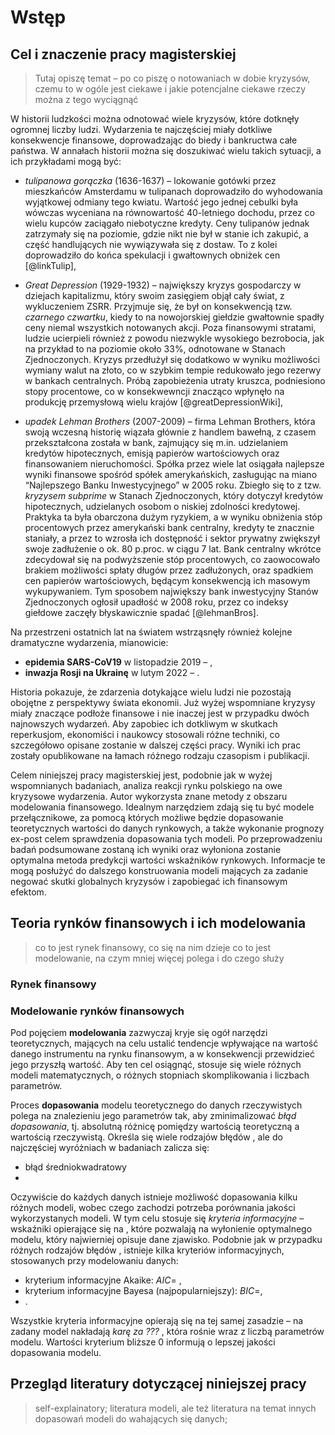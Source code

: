 # Wstęp

```{=latex}
\fancyhead[LO]{\textbf{\small{Wstęp}}}
\renewcommand{\headrulewidth}{0.5pt}
```

## Cel i znaczenie pracy magisterskiej

> Tutaj opiszę temat -- po co piszę o notowaniach w dobie kryzysów, czemu to w ogóle jest ciekawe
> i jakie potencjalne ciekawe rzeczy można z tego wyciągnąć

W historii ludzkości można odnotować wiele kryzysów, które dotknęły ogromnej liczby ludzi.
Wydarzenia te najczęściej miały dotkliwe konsekwencje finansowe, doprowadzając do biedy i bankructwa całe państwa.
W annałach historii można się doszukiwać wielu takich sytuacji, a ich przykładami mogą być:

- *tulipanowa gorączka* (1636-1637) -- lokowanie gotówki przez mieszkańców Amsterdamu w tulipanach doprowadziło do wyhodowania wyjątkowej odmiany tego kwiatu.
Wartość jego jednej cebulki była wówczas wyceniana na równowartość 40-letniego dochodu, przez co wielu kupców zaciągało niebotyczne kredyty.
Ceny tulipanów jednak zatrzymały się na poziomie, gdzie nikt nie był w stanie ich zakupić, a część handlujących nie wywiązywała się z dostaw.
To z kolei doprowadziło do końca spekulacji i gwałtownych obniżek cen [@linkTulip],

- *Great Depression* (1929-1932) -- największy kryzys gospodarczy w dziejach kapitalizmu, który swoim zasięgiem objął cały świat, z wykluczeniem ZSRR.
Przyjmuje się, że był on konsekwencją tzw. _czarnego czwartku_, kiedy to na nowojorskiej giełdzie gwałtownie spadły ceny niemal wszystkich notowanych akcji.
Poza finansowymi stratami, ludzie ucierpieli również z powodu niezwykle wysokiego bezrobocia, jak na przykład to na poziomie około 33\%, odnotowane w Stanach Zjednoczonych.
Kryzys przedłużył się dodatkowo w wyniku możliwości wymiany walut na złoto, co w szybkim tempie redukowało jego rezerwy w bankach centralnych.
Próbą zapobieżenia utraty kruszca, podniesiono stopy procentowe, co w konsekwewncji znacząco wpłynęło na produkcję przemysłową wielu krajów [@greatDepressionWiki],

- *upadek Lehman Brothers* (2007-2009) -- firma Lehman Brothers, która swoją wczesną historię wiązała głównie z handlem bawełną, z czasem przekształcona została w bank,
zajmujący się m.in. udzielaniem kredytów hipotecznych, emisją papierów wartościowych oraz finansowaniem nieruchomości.
Spółka przez wiele lat osiągała najlepsze wyniki finansowe spośród spółek amerykańskich, zasługując na miano "Najlepszego Banku Inwestycyjnego" w 2005 roku.
Zbiegło się to z tzw. _kryzysem subprime_ w Stanach Zjednoczonych, który dotyczył kredytów hipotecznych, udzielanych osobom o niskiej zdolności kredytowej.
Praktyka ta była obarczona dużym ryzykiem, a w wyniku obniżenia stóp procentowych przez amerykański bank centralny, kredyty te znacznie staniały, a przez to wzrosła ich dostępność i sektor prywatny zwiększył swoje zadłużenie o ok. 80 p.proc. w ciągu 7 lat.
Bank centralny wkrótce zdecydował się na podwyższenie stóp procentowych, co zaowocowało brakiem możliwości spłaty długów przez zadłużonych, oraz spadkiem cen papierów wartościowych, będącym konsekwencją ich masowym wykupywaniem.
Tym sposobem największy bank inwestycyjny Stanów Zjednoczonych ogłosił upadłość w 2008 roku, przez co indeksy giełdowe zaczęły błyskawicznie spadać [@lehmanBros].

Na przestrzeni ostatnich lat na światem wstrząsnęły również kolejne dramatyczne wydarzenia, mianowicie:

- __epidemia SARS-CoV19__ w listopadzie 2019 -- \AAA{kilka słów na temat covidu},
- __inwazja Rosji na Ukrainę__ w lutym 2022 -- \AAA{kilka słów na temat wojny}.

Historia pokazuje, że zdarzenia dotykające wielu ludzi nie pozostają obojętne z perspektywy świata ekonomii.
Już wyżej wspomniane kryzysy miały znaczące podłoże finansowe i nie inaczej jest w przypadku dwóch najnowszych wydarzeń.
Aby zapobiec ich dotkliwym w skutkach reperkusjom, ekonomiści i naukowcy stosowali różne techniki, co szczegółowo opisane zostanie w dalszej części pracy.
Wyniki ich prac zostały opublikowane na łamach różnego rodzaju czasopism i publikacji. \AAA{citation needed}

Celem niniejszej pracy magisterskiej jest, podobnie jak w wyżej wspomnianych badaniach, analiza reakcji rynku polskiego na owe kryzysowe wydarzenia.
Autor wykorzysta znane metody z obszaru modelowania finansowego.
Idealnym narzędziem zdają się tu być modele przełącznikowe, za pomocą których możliwe będzie dopasowanie teoretycznych wartości do danych rynkowych, a także wykonanie prognozy ex-post celem sprawdzenia dopasowania tych modeli.
Po przeprowadzeniu badań podsumowane zostaną ich wyniki oraz wyłoniona zostanie optymalna metoda predykcji wartości wskaźników rynkowych.
Informacje te mogą posłużyć do dalszego konstruowania modeli mających za zadanie negować skutki globalnych kryzysów i zapobiegać ich finansowym efektom.

## Teoria rynków finansowych i ich modelowania

> co to jest rynek finansowy, co się na nim dzieje
> co to jest modelowanie, na czym mniej więcej polega i do czego służy

### Rynek finansowy

\AAA{definicja rynku finansowego, na podstawie odp. publikacji}
\AAA{opis tego, co się dzieje na rynku finansowym}
\AAA{podział rynku?}

\ghost{Mollit in eu ex nulla velit non ullamco proident id. Do amet quis pariatur anim incididunt. Est nostrud labore enim duis ipsum nisi nostrud reprehenderit sint aliquip dolor anim exercitation.}

\ghost{Aliquip adipisicing commodo est Lorem. Duis eu est pariatur duis quis cupidatat exercitation cillum labore quis mollit ipsum ullamco elit. Consequat pariatur labore incididunt exercitation irure qui. Ex cupidatat irure in occaecat irure veniam aliqua non culpa voluptate in dolor laborum ad.}

\ghost{Ullamco eu in occaecat quis enim sit magna incididunt. Consequat sit aliquip ut esse sit laborum. Amet aliqua elit id amet culpa Lorem irure deserunt laboris. Consequat culpa duis eu minim ipsum elit amet magna excepteur voluptate dolore non laborum. Sit exercitation ex Lorem pariatur dolore adipisicing. Aute enim ullamco culpa duis ut. Qui ullamco veniam aute et sint aute aute dolore laboris voluptate.}

\ghost{Mollit in eu ex nulla velit non ullamco proident id. Do amet quis pariatur anim incididunt. Est nostrud labore enim duis ipsum nisi nostrud reprehenderit sint aliquip dolor anim exercitation.}

\ghost{Aliquip adipisicing commodo est Lorem. Duis eu est pariatur duis quis cupidatat exercitation cillum labore quis mollit ipsum ullamco elit. Consequat pariatur labore incididunt exercitation irure qui. Ex cupidatat irure in occaecat irure veniam aliqua non culpa voluptate in dolor laborum ad.}

\ghost{Ullamco eu in occaecat quis enim sit magna incididunt. Consequat sit aliquip ut esse sit laborum. Amet aliqua elit id amet culpa Lorem irure deserunt laboris. Consequat culpa duis eu minim ipsum elit amet magna excepteur voluptate dolore non laborum. Sit exercitation ex Lorem pariatur dolore adipisicing. Aute enim ullamco culpa duis ut. Qui ullamco veniam aute et sint aute aute dolore laboris voluptate.}

\ghost{Mollit in eu ex nulla velit non ullamco proident id. Do amet quis pariatur anim incididunt. Est nostrud labore enim duis ipsum nisi nostrud reprehenderit sint aliquip dolor anim exercitation.}

\ghost{Aliquip adipisicing commodo est Lorem. Duis eu est pariatur duis quis cupidatat exercitation cillum labore quis mollit ipsum ullamco elit. Consequat pariatur labore incididunt exercitation irure qui. Ex cupidatat irure in occaecat irure veniam aliqua non culpa voluptate in dolor laborum ad.}

\ghost{Mollit in eu ex nulla velit non ullamco proident id. Do amet quis pariatur anim incididunt. Est nostrud labore enim duis ipsum nisi nostrud reprehenderit sint aliquip dolor anim exercitation.}

\ghost{Aliquip adipisicing commodo est Lorem. Duis eu est pariatur duis quis cupidatat exercitation cillum labore quis mollit ipsum ullamco elit. Consequat pariatur labore incididunt exercitation irure qui. Ex cupidatat irure in occaecat irure veniam aliqua non culpa voluptate in dolor laborum ad.}

\ghost{Ullamco eu in occaecat quis enim sit magna incididunt. Consequat sit aliquip ut esse sit laborum. Amet aliqua elit id amet culpa Lorem irure deserunt laboris. Consequat culpa duis eu minim ipsum elit amet magna excepteur voluptate dolore non laborum. Sit exercitation ex Lorem pariatur dolore adipisicing. Aute enim ullamco culpa duis ut. Qui ullamco veniam aute et sint aute aute dolore laboris voluptate.}

### Modelowanie rynków finansowych

Pod pojęciem __modelowania__ zazwyczaj kryje się ogół narzędzi teoretycznych, mających na celu ustalić tendencje wpływające na wartość danego instrumentu na rynku finansowym,
a w konsekwencji przewidzieć jego przyszłą wartość.
Aby ten cel osiągnąć, stosuje się wiele różnych modeli matematycznych, o różnych stopniach skomplikowania i liczbach parametrów.

\AAA{błądzenie losowe, ruch Browna?}

Proces __dopasowania__ modelu teoretycznego do danych rzeczywistych polega na znalezieniu jego parametrów tak, aby zminimalizować _błąd dopasowania_, tj. absolutną różnicę pomiędzy wartością teoretyczną a wartością rzeczywistą.
Określa się wiele rodzajów błędów \AAA{na pewno?}, ale do najczęściej wyróżniach w badaniach zalicza się:

- błąd średniokwadratowy \AAA{tak to się nazywało?}
- \AAA{jakie inne?}

\AAA{metoda najmniejszych kwadratów}
\AAA{istotność parametrów}

Oczywiście do każdych danych istnieje możliwość dopasowania kilku różnych modeli, wobec czego zachodzi potrzeba porównania jakości wykorzystanych modeli.
W tym celu stosuje się _kryteria informacyjne_ -- wskaźniki opierające się na \AAA{czymś}, które pozwalają na wyłonienie optymalnego modelu, który najwierniej opisuje dane zjawisko.
Podobnie jak w przypadku różnych rodzajów błędów \AAA{o ile tak jest}, istnieje kilka kryteriów informacyjnych, stosowanych przy modelowaniu danych:

- kryterium informacyjne Akaike: $AIC =$ \AAA{wzory},
- kryterium informacyjne Bayesa (najpopularniejszy): $BIC =$,
- \AAA{jeszcze 2 były}.

Wszystkie kryteria informacyjne opierają się na tej samej zasadzie -- na zadany model nakładają _karę za ???_ \AAA{jak to się nazywało?}, która rośnie wraz z liczbą parametrów modelu.
Wartości kryterium bliższe $0$ informują o lepszej jakości dopasowania modelu.

\ghost{Mollit in eu ex nulla velit non ullamco proident id. Do amet quis pariatur anim incididunt. Est nostrud labore enim duis ipsum nisi nostrud reprehenderit sint aliquip dolor anim exercitation.}

\ghost{Aliquip adipisicing commodo est Lorem. Duis eu est pariatur duis quis cupidatat exercitation cillum labore quis mollit ipsum ullamco elit. Consequat pariatur labore incididunt exercitation irure qui. Ex cupidatat irure in occaecat irure veniam aliqua non culpa voluptate in dolor laborum ad.}

\ghost{Ullamco eu in occaecat quis enim sit magna incididunt. Consequat sit aliquip ut esse sit laborum. Amet aliqua elit id amet culpa Lorem irure deserunt laboris. Consequat culpa duis eu minim ipsum elit amet magna excepteur voluptate dolore non laborum. Sit exercitation ex Lorem pariatur dolore adipisicing. Aute enim ullamco culpa duis ut. Qui ullamco veniam aute et sint aute aute dolore laboris voluptate.}

\ghost{Mollit in eu ex nulla velit non ullamco proident id. Do amet quis pariatur anim incididunt. Est nostrud labore enim duis ipsum nisi nostrud reprehenderit sint aliquip dolor anim exercitation.}

\ghost{Aliquip adipisicing commodo est Lorem. Duis eu est pariatur duis quis cupidatat exercitation cillum labore quis mollit ipsum ullamco elit. Consequat pariatur labore incididunt exercitation irure qui. Ex cupidatat irure in occaecat irure veniam aliqua non culpa voluptate in dolor laborum ad.}

\ghost{Ullamco eu in occaecat quis enim sit magna incididunt. Consequat sit aliquip ut esse sit laborum. Amet aliqua elit id amet culpa Lorem irure deserunt laboris. Consequat culpa duis eu minim ipsum elit amet magna excepteur voluptate dolore non laborum. Sit exercitation ex Lorem pariatur dolore adipisicing. Aute enim ullamco culpa duis ut. Qui ullamco veniam aute et sint aute aute dolore laboris voluptate.}

\ghost{Mollit in eu ex nulla velit non ullamco proident id. Do amet quis pariatur anim incididunt. Est nostrud labore enim duis ipsum nisi nostrud reprehenderit sint aliquip dolor anim exercitation.}

\ghost{Aliquip adipisicing commodo est Lorem. Duis eu est pariatur duis quis cupidatat exercitation cillum labore quis mollit ipsum ullamco elit. Consequat pariatur labore incididunt exercitation irure qui. Ex cupidatat irure in occaecat irure veniam aliqua non culpa voluptate in dolor laborum ad.}

\ghost{Mollit in eu ex nulla velit non ullamco proident id. Do amet quis pariatur anim incididunt. Est nostrud labore enim duis ipsum nisi nostrud reprehenderit sint aliquip dolor anim exercitation.}

\ghost{Aliquip adipisicing commodo est Lorem. Duis eu est pariatur duis quis cupidatat exercitation cillum labore quis mollit ipsum ullamco elit. Consequat pariatur labore incididunt exercitation irure qui. Ex cupidatat irure in occaecat irure veniam aliqua non culpa voluptate in dolor laborum ad.}

\ghost{Ullamco eu in occaecat quis enim sit magna incididunt. Consequat sit aliquip ut esse sit laborum. Amet aliqua elit id amet culpa Lorem irure deserunt laboris. Consequat culpa duis eu minim ipsum elit amet magna excepteur voluptate dolore non laborum. Sit exercitation ex Lorem pariatur dolore adipisicing. Aute enim ullamco culpa duis ut. Qui ullamco veniam aute et sint aute aute dolore laboris voluptate.}

## Przegląd literatury dotyczącej niniejszej pracy

> self-explainatory;
> literatura modeli, ale też literatura na temat innych dopasowań modeli do wahających się danych;

\ghost{Mollit in eu ex nulla velit non ullamco proident id. Do amet quis pariatur anim incididunt. Est nostrud labore enim duis ipsum nisi nostrud reprehenderit sint aliquip dolor anim exercitation.}

\ghost{Aliquip adipisicing commodo est Lorem. Duis eu est pariatur duis quis cupidatat exercitation cillum labore quis mollit ipsum ullamco elit. Consequat pariatur labore incididunt exercitation irure qui. Ex cupidatat irure in occaecat irure veniam aliqua non culpa voluptate in dolor laborum ad.}

\ghost{Ullamco eu in occaecat quis enim sit magna incididunt. Consequat sit aliquip ut esse sit laborum. Amet aliqua elit id amet culpa Lorem irure deserunt laboris. Consequat culpa duis eu minim ipsum elit amet magna excepteur voluptate dolore non laborum. Sit exercitation ex Lorem pariatur dolore adipisicing. Aute enim ullamco culpa duis ut. Qui ullamco veniam aute et sint aute aute dolore laboris voluptate.}

\ghost{Mollit in eu ex nulla velit non ullamco proident id. Do amet quis pariatur anim incididunt. Est nostrud labore enim duis ipsum nisi nostrud reprehenderit sint aliquip dolor anim exercitation.}

\ghost{Aliquip adipisicing commodo est Lorem. Duis eu est pariatur duis quis cupidatat exercitation cillum labore quis mollit ipsum ullamco elit. Consequat pariatur labore incididunt exercitation irure qui. Ex cupidatat irure in occaecat irure veniam aliqua non culpa voluptate in dolor laborum ad.}

\ghost{Ullamco eu in occaecat quis enim sit magna incididunt. Consequat sit aliquip ut esse sit laborum. Amet aliqua elit id amet culpa Lorem irure deserunt laboris. Consequat culpa duis eu minim ipsum elit amet magna excepteur voluptate dolore non laborum. Sit exercitation ex Lorem pariatur dolore adipisicing. Aute enim ullamco culpa duis ut. Qui ullamco veniam aute et sint aute aute dolore laboris voluptate.}

\ghost{Mollit in eu ex nulla velit non ullamco proident id. Do amet quis pariatur anim incididunt. Est nostrud labore enim duis ipsum nisi nostrud reprehenderit sint aliquip dolor anim exercitation.}

\ghost{Aliquip adipisicing commodo est Lorem. Duis eu est pariatur duis quis cupidatat exercitation cillum labore quis mollit ipsum ullamco elit. Consequat pariatur labore incididunt exercitation irure qui. Ex cupidatat irure in occaecat irure veniam aliqua non culpa voluptate in dolor laborum ad.}

\ghost{Mollit in eu ex nulla velit non ullamco proident id. Do amet quis pariatur anim incididunt. Est nostrud labore enim duis ipsum nisi nostrud reprehenderit sint aliquip dolor anim exercitation.}

\ghost{Aliquip adipisicing commodo est Lorem. Duis eu est pariatur duis quis cupidatat exercitation cillum labore quis mollit ipsum ullamco elit. Consequat pariatur labore incididunt exercitation irure qui. Ex cupidatat irure in occaecat irure veniam aliqua non culpa voluptate in dolor laborum ad.}

\ghost{Ullamco eu in occaecat quis enim sit magna incididunt. Consequat sit aliquip ut esse sit laborum. Amet aliqua elit id amet culpa Lorem irure deserunt laboris. Consequat culpa duis eu minim ipsum elit amet magna excepteur voluptate dolore non laborum. Sit exercitation ex Lorem pariatur dolore adipisicing. Aute enim ullamco culpa duis ut. Qui ullamco veniam aute et sint aute aute dolore laboris voluptate.}

\ghost{Mollit in eu ex nulla velit non ullamco proident id. Do amet quis pariatur anim incididunt. Est nostrud labore enim duis ipsum nisi nostrud reprehenderit sint aliquip dolor anim exercitation.}

\ghost{Aliquip adipisicing commodo est Lorem. Duis eu est pariatur duis quis cupidatat exercitation cillum labore quis mollit ipsum ullamco elit. Consequat pariatur labore incididunt exercitation irure qui. Ex cupidatat irure in occaecat irure veniam aliqua non culpa voluptate in dolor laborum ad.}

\ghost{Ullamco eu in occaecat quis enim sit magna incididunt. Consequat sit aliquip ut esse sit laborum. Amet aliqua elit id amet culpa Lorem irure deserunt laboris. Consequat culpa duis eu minim ipsum elit amet magna excepteur voluptate dolore non laborum. Sit exercitation ex Lorem pariatur dolore adipisicing. Aute enim ullamco culpa duis ut. Qui ullamco veniam aute et sint aute aute dolore laboris voluptate.}

\ghost{Mollit in eu ex nulla velit non ullamco proident id. Do amet quis pariatur anim incididunt. Est nostrud labore enim duis ipsum nisi nostrud reprehenderit sint aliquip dolor anim exercitation.}

\ghost{Aliquip adipisicing commodo est Lorem. Duis eu est pariatur duis quis cupidatat exercitation cillum labore quis mollit ipsum ullamco elit. Consequat pariatur labore incididunt exercitation irure qui. Ex cupidatat irure in occaecat irure veniam aliqua non culpa voluptate in dolor laborum ad.}

\ghost{Ullamco eu in occaecat quis enim sit magna incididunt. Consequat sit aliquip ut esse sit laborum. Amet aliqua elit id amet culpa Lorem irure deserunt laboris. Consequat culpa duis eu minim ipsum elit amet magna excepteur voluptate dolore non laborum. Sit exercitation ex Lorem pariatur dolore adipisicing. Aute enim ullamco culpa duis ut. Qui ullamco veniam aute et sint aute aute dolore laboris voluptate.}

\ghost{Mollit in eu ex nulla velit non ullamco proident id. Do amet quis pariatur anim incididunt. Est nostrud labore enim duis ipsum nisi nostrud reprehenderit sint aliquip dolor anim exercitation.}

\ghost{Aliquip adipisicing commodo est Lorem. Duis eu est pariatur duis quis cupidatat exercitation cillum labore quis mollit ipsum ullamco elit. Consequat pariatur labore incididunt exercitation irure qui. Ex cupidatat irure in occaecat irure veniam aliqua non culpa voluptate in dolor laborum ad.}

\ghost{Mollit in eu ex nulla velit non ullamco proident id. Do amet quis pariatur anim incididunt. Est nostrud labore enim duis ipsum nisi nostrud reprehenderit sint aliquip dolor anim exercitation.}

\ghost{Aliquip adipisicing commodo est Lorem. Duis eu est pariatur duis quis cupidatat exercitation cillum labore quis mollit ipsum ullamco elit. Consequat pariatur labore incididunt exercitation irure qui. Ex cupidatat irure in occaecat irure veniam aliqua non culpa voluptate in dolor laborum ad.}

\ghost{Ullamco eu in occaecat quis enim sit magna incididunt. Consequat sit aliquip ut esse sit laborum. Amet aliqua elit id amet culpa Lorem irure deserunt laboris. Consequat culpa duis eu minim ipsum elit amet magna excepteur voluptate dolore non laborum. Sit exercitation ex Lorem pariatur dolore adipisicing. Aute enim ullamco culpa duis ut. Qui ullamco veniam aute et sint aute aute dolore laboris voluptate.}
